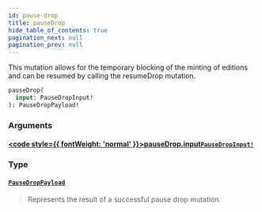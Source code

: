 ```yaml
---
id: pause-drop
title: pauseDrop
hide_table_of_contents: true
pagination_next: null
pagination_prev: null
---
```








This mutation allows for the temporary blocking of the minting of editions and can be resumed by calling the resumeDrop mutation.

```graphql
pauseDrop(
  input: PauseDropInput!
): PauseDropPayload!
```


### Arguments

#### [<code style={{ fontWeight: 'normal' }}>pauseDrop.<b>input</b></code>](#)<Bullet />[`PauseDropInput!`](/api/inputs/pause-drop-input) <Badge class="secondary" text="non-null"/> <Badge class="secondary" text="input"/>
> 
> 

### Type

#### [`PauseDropPayload`](/api/objects/pause-drop-payload) <Badge class="secondary" text="object"/>
> Represents the result of a successful pause drop mutation.
> 





